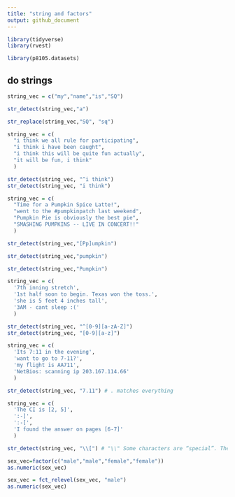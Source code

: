 ```yaml
---
title: "string and factors"
output: github_document
---
```



```r
library(tidyverse)
library(rvest)

library(p8105.datasets)

```


## do strings
```r
string_vec = c("my","name","is","SQ")

str_detect(string_vec,"a")

str_replace(string_vec,"SQ", "sq")
```

```r
string_vec = c(
  "i think we all rule for participating",
  "i think i have been caught",
  "i think this will be quite fun actually",
  "it will be fun, i think"
  )

str_detect(string_vec, "^i think")
str_detect(string_vec, "i think")
```


```r
string_vec = c(
  "Time for a Pumpkin Spice Latte!",
  "went to the #pumpkinpatch last weekend",
  "Pumpkin Pie is obviously the best pie",
  "SMASHING PUMPKINS -- LIVE IN CONCERT!!"
  )

str_detect(string_vec,"[Pp]umpkin")

str_detect(string_vec,"pumpkin")

str_detect(string_vec,"Pumpkin")

```


```r
string_vec = c(
  '7th inning stretch',
  '1st half soon to begin. Texas won the toss.',
  'she is 5 feet 4 inches tall',
  '3AM - cant sleep :('
  )

str_detect(string_vec, "^[0-9][a-zA-Z]")
str_detect(string_vec, "[0-9][a-z]")
```


```r
string_vec = c(
  'Its 7:11 in the evening',
  'want to go to 7-11?',
  'my flight is AA711',
  'NetBios: scanning ip 203.167.114.66'
  )

str_detect(string_vec, "7.11") # . matches everything
```



```r
string_vec = c(
  'The CI is [2, 5]',
  ':-]',
  ':-[',
  'I found the answer on pages [6-7]'
  )

str_detect(string_vec, "\\[") # "\\" Some characters are “special”. These include [ and ], ( and ), and .. If you want to search for these, you have to indicate they’re special using \. Unfortunately, \ is also special, so things get weird.
```

```r
sex_vec=factor(c("male","male","female","female"))
as.numeric(sex_vec)
```

```r
sex_vec = fct_relevel(sex_vec, "male")
as.numeric(sex_vec)
```

```r

```

